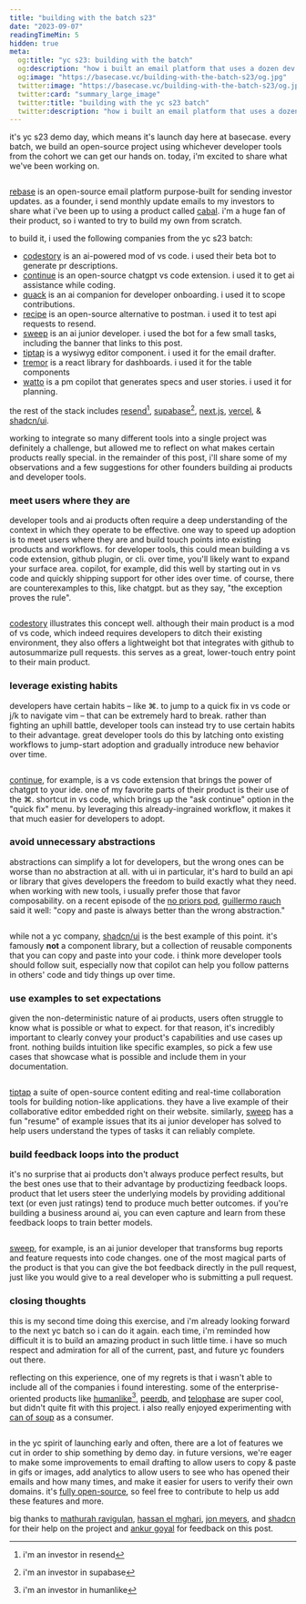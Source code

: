 ```yaml
---
title: "building with the batch s23"
date: "2023-09-07"
readingTimeMin: 5
hidden: true
meta:
  og:title: "yc s23: building with the batch"
  og:description: "how i built an email platform that uses a dozen dev tool & ai companies from the yc s23 batch"
  og:image: "https://basecase.vc/building-with-the-batch-s23/og.jpg"
  twitter:image: "https://basecase.vc/building-with-the-batch-s23/og.jpg"
  twitter:card: "summary_large_image"
  twitter:title: "building with the yc s23 batch"
  twitter:description: "how i built an email platform that uses a dozen dev tool & ai companies from the yc s23 batch"
---
```


it's yc s23 demo day, which means it's launch day here at basecase. every batch, we build an open-source project using whichever developer tools from the cohort we can get our hands on. today, i'm excited to share what we've been working on.

<div className="image-container">
  <img src="/building-with-the-batch-s23/demo.gif" alt="" />
</div>

[rebase](https://re-base.vercel.app) is an open-source email platform purpose-built for sending investor updates. as a founder, i send monthly update emails to my investors to share what i've been up to using a product called [cabal](https://getcabal.com). i'm a huge fan of their product, so i wanted to try to build my own from scratch. 

to build it, i used the following companies from the yc s23 batch:
- [codestory](https://codestory.ai/) is an ai-powered mod of vs code. i used their beta bot to generate pr descriptions.
- [continue](https://continue.dev/) is an open-source chatgpt vs code extension. i used it to get ai assistance while coding.
- [quack](https://www.quack-ai.com/) is an ai companion for developer onboarding. i used it to scope contributions.
- [recipe](https://recipeui.com/) is an open-source alternative to postman. i used it to test api requests to resend.
- [sweep](https://sweep.dev/) is an ai junior developer. i used the bot for a few small tasks, including the banner that links to this post.
- [tiptap](https://tiptap.dev/) is a wysiwyg editor component. i used it for the email drafter. 
- [tremor](https://www.tremor.so/) is a react library for dashboards. i used it for the table components
- [watto](https://www.watto.ai/) is a pm copilot that generates specs and user stories. i used it for planning.

the rest of the stack includes [resend](https://resend.com)[^1], [supabase](https://supabase.com/)[^2], [next.js](https://nextjs.org/), [vercel](vercel.com), & [shadcn/ui](https://github.com/shadcn/ui). 

working to integrate so many different tools into a single project was definitely a challenge, but allowed me to reflect on what makes certain products really special. in the remainder of this post, i'll share some of my observations and a few suggestions for other founders building ai products and developer tools. 

### meet users where they are
developer tools and ai products often require a deep understanding of the context in which they operate to be effective. one way to speed up adoption is to meet users where they are and build touch points into existing products and workflows. for developer tools, this could mean building a vs code extension, github plugin, or cli. over time, you'll likely want to expand your surface area. copilot, for example, did this well by starting out in vs code and quickly shipping support for other ides over time. of course, there are counterexamples to this, like chatgpt. but as they say, "the exception proves the rule".
 
<div className="image-container">
  <img src="/building-with-the-batch-s23/codestory.png" alt="" />
</div>

[codestory](https://codestory.ai/) illustrates this concept well. although their main product is a mod of vs code, which indeed requires developers to ditch their existing environment, they also offers a lightweight bot that integrates with github to autosummarize pull requests. this serves as a great, lower-touch entry point to their main product.

### leverage existing habits
developers have certain habits – like ⌘. to jump to a quick fix in vs code or j/k to navigate vim – that can be extremely hard to break. rather than fighting an uphill battle, developer tools can instead try to use certain habits to their advantage. great developer tools do this by latching onto existing workflows to jump-start adoption and gradually introduce new behavior over time. 

<div className="image-container">
  <img src="/building-with-the-batch-s23/vscode.png" alt="" />
</div>

[continue](https://continue.dev/), for example, is a vs code extension that brings the power of chatgpt to your ide. one of my favorite parts of their product is their use of the ⌘. shortcut in vs code, which brings up the "ask continue" option in the "quick fix" menu. by leveraging this already-ingrained workflow, it makes it that much easier for developers to adopt. 

### avoid unnecessary abstractions
abstractions can simplify a lot for developers, but the wrong ones can be worse than no abstraction at all. with ui in particular, it's hard to build an api or library that gives developers the freedom to build exactly what they need. when working with new tools, i usually prefer those that favor composability. on a recent episode of the [no priors pod](https://youtu.be/gxtyx1nvgg8), [guillermo rauch](https://twitter.com/rauchg) said it well: "copy and paste is always better than the wrong abstraction." 

<div className="image-container">
  <img src="/building-with-the-batch-s23/shadcn.png" alt="" />
</div>

while not a yc company, [shadcn/ui](https://github.com/shadcn/ui) is the best example of this point. it's famously **not** a component library, but a collection of reusable components that you can copy and paste into your code. i think more developer tools should follow suit, especially now that copilot can help you follow patterns in others' code and tidy things up over time.

### use examples to set expectations
given the non-deterministic nature of ai products, users often struggle to know what is possible or what to expect. for that reason, it's incredibly important to clearly convey your product's capabilities and use cases up front. nothing builds intuition like specific examples, so pick a few use cases that showcase what is possible and include them in your documentation.

<div className="image-container">
  <img src="/building-with-the-batch-s23/tiptap.gif" alt="" />
</div>

[tiptap](https://tiptap.dev/) a suite of open-source content editing and real-time collaboration tools for building notion-like applications. they have a live example of their collaborative editor embedded right on their website. similarly, [sweep](https://sweep.dev/) has a fun "resume" of example issues that its ai junior developer has solved to help users understand the types of tasks it can reliably complete.

### build feedback loops into the product
it's no surprise that ai products don't always produce perfect results, but the best ones use that to their advantage by productizing feedback loops. product that let users steer the underlying models by providing additional text (or even just ratings) tend to produce much better outcomes. if you're building a business around ai, you can even capture and learn from these feedback loops to train better models.

<div className="image-container">
  <img src="/building-with-the-batch-s23/sweep.gif" alt="" />
</div>

[sweep](https://sweep.dev/), for example, is an ai junior developer that transforms bug reports and feature requests into code changes. one of the most magical parts of the product is that you can give the bot feedback directly in the pull request, just like you would give to a real developer who is submitting a pull request.

### closing thoughts
this is my second time doing this exercise, and i'm already looking forward to the next yc batch so i can do it again. each time, i'm reminded how difficult it is to build an amazing product in such little time. i have so much respect and admiration for all of the current, past, and future yc founders out there.

reflecting on this experience, one of my regrets is that i wasn't able to include all of the companies i found interesting. some of the enterprise-oriented products like [humanlike](https://humanlike.app/)[^3], [peerdb](https://peerdb.io/), and [telophase](https://www.telophase.dev/) are super cool, but didn't quite fit with this project. i also really enjoyed experimenting with  [can of soup](https://canofsoup.com/) as a consumer.

<div className="image-container">
  <img src="/building-with-the-batch-s23/canofsoup.png" alt="" />
</div>

in the yc spirit of launching early and often, there are a lot of features we cut in order to ship something by demo day. in future versions, we're eager to make some improvements to email drafting to allow users to copy & paste in gifs or images, add analytics to allow users to see who has opened their emails and how many times, and make it easier for users to verify their own domains. it's [fully open-source](https://github.com/alanagoyal/rebase), so feel free to contribute to help us add these features and more.

big thanks to [mathurah ravigulan](https://twitter.com/mathurahravi), [hassan el mghari](https://twitter.com/nutlope), [jon meyers](https://twitter.com/jonmeyers_io), and [shadcn](https://twitter.com/shadcn) for their help on the project and [ankur goyal](https://twitter.com/ankrgyl) for feedback on this post.

[^1]: i'm an investor in resend
[^2]: i'm an investor in supabase
[^3]: i'm an investor in humanlike